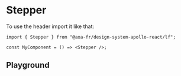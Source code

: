 
<Meta of={StepperStories} name="Stepper Client" />

# Stepper

To use the header import it like that:

```tsx
import { Stepper } from "@axa-fr/design-system-apollo-react/lf";

const MyComponent = () => <Stepper />;
```

## Playground

<Canvas of={StepperStories.Playground} />

<Controls of={StepperStories.Playground} />

